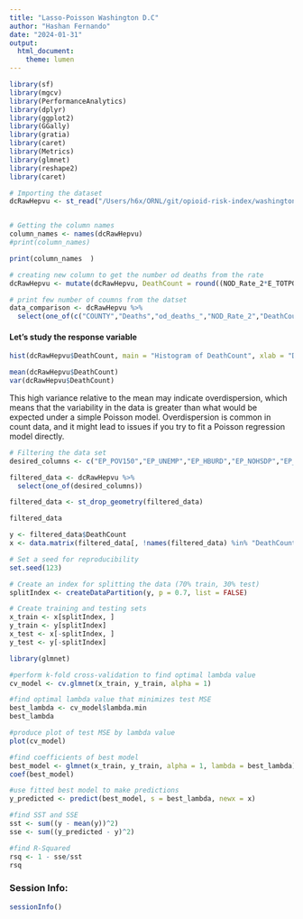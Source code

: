 ```yaml
---
title: "Lasso-Poisson Washington D.C"
author: "Hashan Fernando"
date: "2024-01-31"
output: 
  html_document: 
    theme: lumen
---
```


```r
library(sf)
library(mgcv)
library(PerformanceAnalytics)
library(dplyr)
library(ggplot2)
library(GGally) 
library(gratia)
library(caret)
library(Metrics)
library(glmnet)
library(reshape2)
library(caret)

```

```r
# Importing the dataset
dcRawHepvu <- st_read("/Users/h6x/ORNL/git/opioid-risk-index/washington dc/data/processed data/SVI2020 WashingtonDC counties with death rate and count cdc/SVI2020_WashingtonDC_counties_with_death_rate_HepVu_count_cdc.shp")


# Getting the column names
column_names <- names(dcRawHepvu)
#print(column_names)

```

```r
print(column_names  )
```

```r
# creating new column to get the number od deaths from the rate
dcRawHepvu <- mutate(dcRawHepvu, DeathCount = round((NOD_Rate_2*E_TOTPOP)/100000))
```

```r
# print few number of coumns from the datset
data_comparison <- dcRawHepvu %>% 
  select(one_of(c("COUNTY","Deaths","od_deaths_","NOD_Rate_2","DeathCount")))

```

#### Let's study the response variable

```r
hist(dcRawHepvu$DeathCount, main = "Histogram of DeathCount", xlab = "DeathCount", col = "skyblue", border = "black",breaks=30)

```


```r
mean(dcRawHepvu$DeathCount)
var(dcRawHepvu$DeathCount)

```
This high variance relative to the mean may indicate overdispersion, which means that the variability in the data is greater than what would be expected under a simple Poisson model. Overdispersion is common in count data, and it might lead to issues if you try to fit a Poisson regression model directly.


```r

# Filtering the data set
desired_columns <- c("EP_POV150","EP_UNEMP","EP_HBURD","EP_NOHSDP","EP_UNINSUR","EP_AGE65","EP_AGE17","EP_DISABL","EP_SNGPNT","EP_LIMENG","EP_MINRTY","EP_MUNIT","EP_MOBILE","EP_CROWD","EP_NOVEH","EP_GROUPQ","DeathCount")

filtered_data <- dcRawHepvu %>%
  select(one_of(desired_columns))

filtered_data <- st_drop_geometry(filtered_data)
```

```r
filtered_data
```
```r
y <- filtered_data$DeathCount
x <- data.matrix(filtered_data[, !names(filtered_data) %in% "DeathCount"])
```


```r
# Set a seed for reproducibility
set.seed(123)

# Create an index for splitting the data (70% train, 30% test)
splitIndex <- createDataPartition(y, p = 0.7, list = FALSE)

# Create training and testing sets
x_train <- x[splitIndex, ]
y_train <- y[splitIndex]
x_test <- x[-splitIndex, ]
y_test <- y[-splitIndex]
```


```r
library(glmnet)

#perform k-fold cross-validation to find optimal lambda value
cv_model <- cv.glmnet(x_train, y_train, alpha = 1)

#find optimal lambda value that minimizes test MSE
best_lambda <- cv_model$lambda.min
best_lambda
```
```r
#produce plot of test MSE by lambda value
plot(cv_model) 
```

```r
#find coefficients of best model
best_model <- glmnet(x_train, y_train, alpha = 1, lambda = best_lambda)
coef(best_model)
```
```r
#use fitted best model to make predictions
y_predicted <- predict(best_model, s = best_lambda, newx = x)
```

```r
#find SST and SSE
sst <- sum((y - mean(y))^2)
sse <- sum((y_predicted - y)^2)
```

```r
#find R-Squared
rsq <- 1 - sse/sst
rsq
```



### Session Info:

```r
sessionInfo()
```
